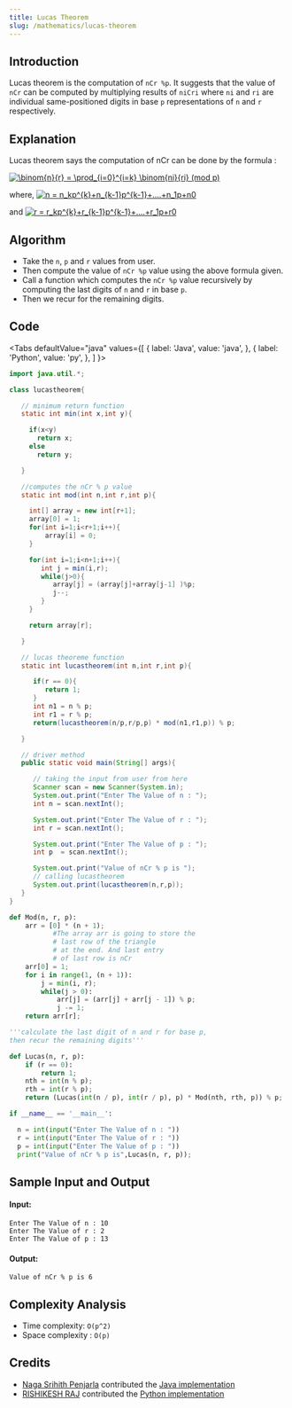 ```yaml
---
title: Lucas Theorem
slug: /mathematics/lucas-theorem
---
```


## Introduction

Lucas theorem is the computation of `nCr %p`. It suggests that the value of `nCr` can be computed by multiplying results of `niCri` where `ni` and `ri` are individual same-positioned digits in base `p` representations of `n` and `r` respectively.

## Explanation

Lucas theorem says the computation of nCr can be done by the formula :

<a href="https://www.codecogs.com/eqnedit.php?latex=\binom{n}{r}&space;=&space;\prod_{i=0}^{i=k}&space;\binom{ni}{ri}&space;(mod&space;p)" target="_blank"><img src="https://latex.codecogs.com/gif.latex?\binom{n}{r}&space;=&space;\prod_{i=0}^{i=k}&space;\binom{ni}{ri}&space;(mod&space;p)" title="\binom{n}{r} = \prod_{i=0}^{i=k} \binom{ni}{ri} (mod p)" /></a>

where,
<a href="https://www.codecogs.com/eqnedit.php?latex=n&space;=&space;n_kp^{k}&plus;n_{k-1}p^{k-1}&plus;....&plus;n_1p&plus;n0" target="_blank"><img src="https://latex.codecogs.com/gif.latex?n&space;=&space;n_kp^{k}&plus;n_{k-1}p^{k-1}&plus;....&plus;n_1p&plus;n0" title="n = n_kp^{k}+n_{k-1}p^{k-1}+....+n_1p+n0" /></a>

and
<a href="https://www.codecogs.com/eqnedit.php?latex=r&space;=&space;r_kp^{k}&plus;r_{k-1}p^{k-1}&plus;....&plus;r_1p&plus;r0" target="_blank"><img src="https://latex.codecogs.com/gif.latex?r&space;=&space;r_kp^{k}&plus;r_{k-1}p^{k-1}&plus;....&plus;r_1p&plus;r0" title="r = r_kp^{k}+r_{k-1}p^{k-1}+....+r_1p+r0" /></a>


## Algorithm

- Take the `n`, `p` and `r` values from user. 
- Then compute the value of `nCr %p` value using the above formula given.
- Call a function which computes the `nCr %p` value recursively by computing the last digits of `n` and `r` in base `p`.
- Then we recur for the remaining digits.

## Code


<Tabs
  defaultValue="java"
  values={[
    { label: 'Java', value: 'java', },
    { label: 'Python', value: 'py', },
  ]
}>
<TabItem value="java">

```java
import java.util.*;

class lucastheorem{

   // minimum return function
   static int min(int x,int y){

     if(x<y)
       return x;
     else
       return y;

   } 

   //computes the nCr % p value
   static int mod(int n,int r,int p){

     int[] array = new int[r+1];
     array[0] = 1;
     for(int i=1;i<r+1;i++){
         array[i] = 0;
     }

     for(int i=1;i<n+1;i++){
        int j = min(i,r);
        while(j>0){
           array[j] = (array[j]+array[j-1] )%p;
           j--;
        }
     }

     return array[r];

   }

   // lucas theoreme function
   static int lucastheorem(int n,int r,int p){

      if(r == 0){
         return 1;
      }  
      int n1 = n % p; 
      int r1 = r % p;            
      return(lucastheorem(n/p,r/p,p) * mod(n1,r1,p)) % p;  

   }

   // driver method
   public static void main(String[] args){

      // taking the input from user from here
      Scanner scan = new Scanner(System.in);
      System.out.print("Enter The Value of n : "); 
      int n = scan.nextInt();

      System.out.print("Enter The Value of r : ");
      int r = scan.nextInt();

      System.out.print("Enter The Value of p : ");
      int p  = scan.nextInt();

      System.out.print("Value of nCr % p is ");
      // calling lucastheorem
      System.out.print(lucastheorem(n,r,p));
   }
}
```

</TabItem>
<TabItem value="py">

```py
def Mod(n, r, p): 
    arr = [0] * (n + 1);   
           #The array arr is going to store the
           # last row of the triangle 
           # at the end. And last entry  
           # of last row is nCr 
    arr[0] = 1;    
    for i in range(1, (n + 1)):       
        j = min(i, r);  
        while(j > 0): 
            arr[j] = (arr[j] + arr[j - 1]) % p; 
            j -= 1; 
    return arr[r]; 

'''calculate the last digit of n and r for base p, 
then recur the remaining digits'''

def Lucas(n, r, p): 
    if (r == 0):
        return 1;  
    nth = int(n % p); 
    rth = int(r % p);            
    return (Lucas(int(n / p), int(r / p), p) * Mod(nth, rth, p)) % p; 

if __name__ == '__main__':

  n = int(input("Enter The Value of n : "))
  r = int(input("Enter The Value of r : "))
  p = int(input("Enter The Value of p : "))
  print("Value of nCr % p is",Lucas(n, r, p));
```

</TabItem>
</Tabs>

## Sample Input and Output

#### Input:

```
Enter The Value of n : 10
Enter The Value of r : 2
Enter The Value of p : 13
```

#### Output:

```
Value of nCr % p is 6
```

## Complexity Analysis

- Time complexity: `O(p^2)`
- Space complexity : `O(p)`

## Credits

- [Naga Srihith Penjarla](https://github.com/nagasrihith608) contributed the [Java implementation](https://github.com/TesseractCoding/NeoAlgo/blob/master/Java/math/lucastheorem.java)
- [RISHIKESH RAJ](https://github.com/Rishikeshrajrxl) contributed the [Python implementation](https://github.com/TesseractCoding/NeoAlgo/blob/master/Python/math/Lucas_Theorem.py)

